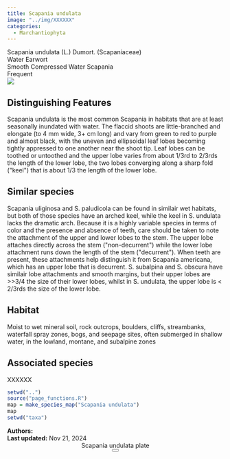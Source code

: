 ```yaml
---
title: Scapania undulata
image: "../img/XXXXXX"
categories:
  - Marchantiophyta
---
```


<div class="info-panel">
 <div class="info-top">
  <div class="taxon-scientific"><span class="taxon-name">Scapania undulata</span> <span class="taxon-authority">(L.) Dumort.</span> <span class="taxon-family">(Scapaniaceae)</span></div>
  <div class="taxon-common">Water Earwort</div>
 </div>
 <div class="info-bottom">
  <div class="taxon-qnd">Smooth Compressed Water Scapania</div>
  <div class="taxon-abundance">Frequent</div>
 </div>
</div>
<div class="imerss-content-frame">
 <div class="imerss-image-header">
  <div class="imerss-image-holder imerss-column-left" data-toggle="tooltip" style="background-image: url(../img/XXXXXX)" title="XXXXXX">
  </div>

  <div class="imerss-image-holder imerss-column-right" data-toggle="tooltip" style="background-image: url(../img/XXXXXX)" title="XXXXXX">
  </div>
 
 </div>
 <div class="imerss-content-lower">
  <div class="imerss-column-left">
  <div class="tab-microscope" data-micromodal-trigger="modal-plate">
  <img src="../img/bryo guide microscope.png"/>
  </div>

<h2>Distinguishing Features</h2>

Scapania undulata is the most common Scapania in habitats that are at least seasonally inundated with water. The flaccid shoots are little-branched and elongate (to 4 mm wide, 3+ cm long) and vary from green to red to purple and almost black, with the uneven and ellipsoidal leaf lobes becoming tightly appressed to one another near the shoot tip. Leaf lobes can be toothed or untoothed and the upper lobe varies from about 1/3rd to 2/3rds the length of the lower lobe, the two lobes converging along a sharp fold (&quot;keel&quot;) that is about 1/3 the length of the lower lobe.  

<h2>Similar species</h2>

Scapania uliginosa and S. paludicola can be found in similair wet habitats, but both of those species have an arched keel, while the keel in S. undulata lacks the dramatic arch. Because it is a highly variable species in terms of color and the presence and absence of teeth, care should be taken to note the attachment of the upper and lower lobes to the stem. The upper lobe attaches directly across the stem (&quot;non-decurrent&quot;) while the lower lobe attachment runs down the length of the stem (&quot;decurrent&quot;). When teeth are present, these attachments help distinguish it from Scapania americana, which has an upper lobe that is decurrent. S. subalpina and S. obscura have similair lobe attachments and smooth margins, but their upper lobes are &gt;&gt;3/4 the size of their lower lobes, whilst in S. undulata, the upper lobe is &lt; 2/3rds the size of the lower lobe. 

<h2>Habitat</h2>

Moist to wet mineral soil, rock outcrops, boulders, cliffs, streambanks, waterfall spray zones, bogs, and seepage sites, often submerged in shallow water, in the lowland, montane, and subalpine zones

<h2>Associated species</h2>

XXXXXX
</div>

<div class="imerss-column-right">

<div class="imerss-image-holder imerss-column-right" data-toggle="tooltip" style="background-image: url(../img/XXXXX)" title="XXXXX">
</div>

<div class="imerss-map-holder">
```r
setwd("..")
source("page_functions.R")
map = make_species_map("Scapania undulata")
map
setwd("taxa")
```
</div>

</div>

</div>
</div>

<div class="taxon-footer">
 <div class="taxon-authors"><b>Authors:</b> <span></span></div>
 <div class="taxon-update"><b>Last updated:</b> <span>Nov 21, 2024</span></div>
</div>

<div class="modal micromodal-slide" id="modal-plate" aria-hidden="true">
 <div class="modal__overlay" tabindex="-1" data-micromodal-close>
  <div class="modal__container" role="dialog" aria-modal="true" aria-labelledby="modal-plate-title" >
   <header class="modal__header">
   <div class="modal__title" id="modal-plate-title">
  Scapania undulata plate
   </div>
   <button class="modal__close" aria-label="Close" data-micromodal-close></button>
   </header>
  <div class="modal__content" id="modal-plate-content">
   <div class="imerss-image-holder" data-toggle="tooltip" style="background-image: url(../img/XXXXX)" title="XXXXX">
  </div>
  </div>
  </div>
 </div>
</div>

<script src="../js/micromodal.min.js"></script>
<link href="../css/style-taxon.css" rel="stylesheet">
<link href="../css/micromodal.css" rel="stylesheet">

<script>
MicroModal.init();
</script>

